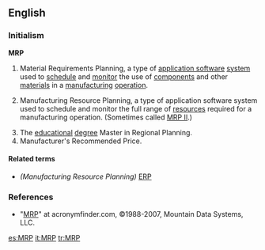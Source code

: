 ==English==

===Initialism===
'''MRP'''

# {{computing}} Material Requirements Planning, a type of [[application software]] [[system]] used to [[schedule]] and [[monitor]] the use of [[component]]s and other [[material]]s in a [[manufacturing]] [[operation]].
#{{computing}} Manufacturing Resource Planning, a type of application software system used to schedule and monitor the full range of [[resources]] required for a manufacturing operation. (Sometimes called [[MRP II]].)
#The [[educational]] [[degree]] Master in Regional Planning.
#Manufacturer's Recommended Price.

====Related terms====
*''(Manufacturing Resource Planning)'' [[ERP]]

===References===
*"[http://www.acronymfinder.com/af-query.asp?Acronym=MRP&p=dict MRP]" at acronymfinder.com, ©1988-2007, Mountain Data Systems, LLC.

[[es:MRP]]
[[it:MRP]]
[[tr:MRP]]